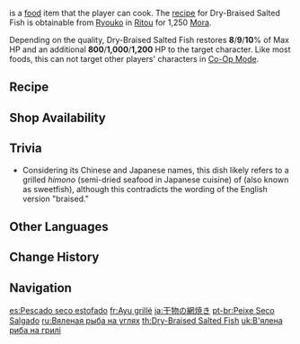 {{Food Infobox
|id              = 108268
|image           = Item Dry-Braised Salted Fish.png
|description     = Dried fish that has been grilled slowly over a charcoal flame.
|desc_suspicious = Every last droplet of moisture within the fish has been drained away, leaving behind naught but a texture that can only be compared to chewing on timber. One can barely tell the difference between fish and bones here.
|desc_basic      = Fish air-dried overnight have a tinge of the salty sea wind and give off a tantalizing flavor when grilled. Many Inazumans who dwell near the sea know this taste well indeed.
|desc_delicious  = The rich fats ooze out as the fish meets the grill, and with those sizzling sounds, the fish is coated in a burnished golden coat. The meat is firm but delicious, and the mouthfeel is quite delicate. Such is the unsurpassed gift of the seas.
|type            = Recovery Dishes
|effectType      = Healing
|effect          = Restores (var1)% of Max HP and an additional (var2) HP to the selected character.
|eff_att1        = HP Restore
|eff_att2        = HP Restore Percent
|eff_att3        = HP Restore Fixed
|eff_suspicious1 = 8
|eff_suspicious2 = 800
|eff_basic1      = 9
|eff_basic2      = 1,000
|eff_delicious1  = 10
|eff_delicious2  = 1,200
|quality         = 1
|variant         = All-Weather Beauty
|region          = Inazuma
|recipe          = Sold by [[Ryouko]]
|source1         = {{Sold By|Delicious  Dry-Braised  Salted  Fish}}
}}
{{Lang|'''Dry-Braised Salted Fish'''|ja=干物の網焼き|ja_rm=Himono no Amiyaki|ja_tl=Grilled Dried Fish}} is a [[food]] item that the player can cook. The [[Recipes|recipe]] for Dry-Braised Salted Fish is obtainable from [[Ryouko]] in [[Ritou]] for 1,250 [[Mora]].

Depending on the quality, Dry-Braised Salted Fish restores '''8'''/'''9'''/'''10'''% of Max HP and an additional '''800'''/'''1,000'''/'''1,200''' HP to the target character. Like most foods, this can not target other players' characters in [[Co-Op Mode]].

{{Special Dish|Kaedehara Kazuha|All-Weather Beauty}}

==Recipe==
{{Recipe
|type = Cooking
|Fish = 1
|Salt = 1
|sort = Fish;Salt
}}

==Shop Availability==
{{Shop Availability|Delicious Dry-Braised Salted Fish}}

==Trivia==
*Considering its Chinese and Japanese names, this dish likely refers to a grilled ''himono'' (semi-dried seafood in Japanese cuisine) of {{w|ayu}} (also known as sweetfish), although this contradicts the wording of the English version "braised."

==Other Languages==
{{Other Languages
|en      = Dry-Braised Salted Fish
|zhs     = 干烧香鱼
|zhs_rm  = Gānshāo Xiāngyú
|zht     = 乾燒香魚
|zht_rm  = Gānshāo Xiāngyú
|zh_tl   = Dry-Braised Ayu
|ja      = 干物の網焼き
|ja_rm   = Himono no Amiyaki
|ja_tl   = Grilled Dried Fish
|ko      = {{tt|은어|銀魚}}조림
|ko_rm   = Euneo-jorim
|ko_tl   = Braised Ayu
|es      = Pescado seco estofado
|es_tl   = Stewed Dried Fish
|fr      = Ayu grillé
|fr_tl   = Grilled Ayu
|ru      = Вяленая рыба на углях
|ru_tl   = Charcoal-Dried Fish
|th      = Dry-Braised Salted Fish
|vi      = Cá Nướng
|vi_tl   = Grilled Fish
|de      = Gerösteter Trockenfisch
|de_tl   = Fried Dried Fish
|id      = Dry-Braised Salted Fish
|pt      = Peixe Seco Salgado
|pt_tl   = 
|tr      = Kızarmış Tuzlu Balık
|tr_tl   = 
|it      = Ayu essiccato alla griglia
|it_tl   = Grilled Dried Ayu
}}

==Change History==
{{Change History|2.0}}

==Navigation==
{{Food Navbox}}

[[es:Pescado seco estofado]]
[[fr:Ayu grillé]]
[[ja:干物の網焼き]]
[[pt-br:Peixe Seco Salgado]]
[[ru:Вяленая рыба на углях]]
[[th:Dry-Braised Salted Fish]]
[[uk:В'ялена риба на грилі]]